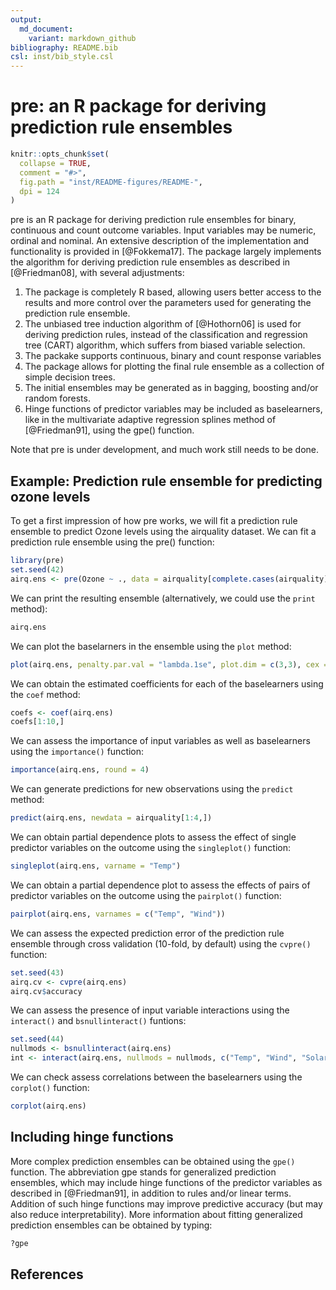 ```yaml
---
output:
  md_document:
    variant: markdown_github
bibliography: README.bib
csl: inst/bib_style.csl
---
```


# pre: an R package for deriving prediction rule ensembles

```r
knitr::opts_chunk$set(
  collapse = TRUE,
  comment = "#>",
  fig.path = "inst/README-figures/README-",
  dpi = 124
)
```

pre is an R package for deriving prediction rule ensembles for binary, continuous and count outcome variables. Input variables may be numeric, ordinal and nominal. An extensive description of the implementation and functionality is provided in [@Fokkema17]. The package largely implements the algorithm for deriving prediction rule ensembles as described in [@Friedman08], with several adjustments: 

1) The package is completely R based, allowing users better access to the results and more control over the parameters used for generating the prediction rule ensemble.
2) The unbiased tree induction algorithm of [@Hothorn06] is used for deriving prediction rules, instead of the classification and regression tree (CART) algorithm, which suffers from biased variable selection.
3) The packake supports continuous, binary and count response variables 
4) The package allows for plotting the final rule ensemble as a collection of simple decision trees.
5) The initial ensembles may be generated as in bagging, boosting and/or random forests.
6) Hinge functions of predictor variables may be included as baselearners, like in the multivariate adaptive regression splines method of [@Friedman91], using the gpe() function.

Note that pre is under development, and much work still needs to be done.


## Example: Prediction rule ensemble for predicting ozone levels

To get a first impression of how pre works, we will fit a prediction rule ensemble to predict Ozone levels using the airquality dataset. We can fit a prediction rule ensemble using the pre() function:

```r
library(pre)
set.seed(42)
airq.ens <- pre(Ozone ~ ., data = airquality[complete.cases(airquality), ])
```

We can print the resulting ensemble (alternatively, we could use the ```print``` method): 

```r
airq.ens
```

We can plot the baselarners in the ensemble using the ```plot``` method:

```r
plot(airq.ens, penalty.par.val = "lambda.1se", plot.dim = c(3,3), cex = .5)
```

We can obtain the estimated coefficients for each of the baselearners using the ```coef``` method:

```r
coefs <- coef(airq.ens)
coefs[1:10,]
```

We can assess the importance of input variables as well as baselearners using the ```importance()``` function:

```r
importance(airq.ens, round = 4)
```

We can generate predictions for new observations using the ```predict``` method:

```r
predict(airq.ens, newdata = airquality[1:4,])
```

We can obtain partial dependence plots to assess the effect of single predictor variables on the outcome using the ```singleplot()``` function:

```r
singleplot(airq.ens, varname = "Temp")
```

We can obtain a partial dependence plot to assess the effects of pairs of predictor variables on the outcome using the ```pairplot()``` function:

```r
pairplot(airq.ens, varnames = c("Temp", "Wind"))
```

We can assess the expected prediction error of the prediction rule ensemble through cross validation (10-fold, by default) using the ```cvpre()``` function:

```r
set.seed(43)
airq.cv <- cvpre(airq.ens)
airq.cv$accuracy
```

We can assess the presence of input variable interactions using the ```interact()``` and ```bsnullinteract()``` funtions:

```r
set.seed(44)
nullmods <- bsnullinteract(airq.ens)
int <- interact(airq.ens, nullmods = nullmods, c("Temp", "Wind", "Solar.R"))
```

We can check assess correlations between the baselearners using the ```corplot()``` function:

```r
corplot(airq.ens)
```


## Including hinge functions

More complex prediction ensembles can be obtained using the ```gpe()``` function. The abbreviation gpe stands for generalized prediction ensembles, which may include hinge functions of the predictor variables as described in [@Friedman91], in addition to rules and/or linear terms. Addition of such hinge functions may improve predictive accuracy (but may also reduce interpretability). More information about fitting generalized prediction ensembles can be obtained by typing:

```r
?gpe
```



## References